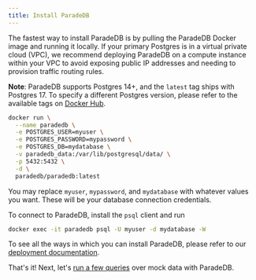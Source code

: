 ```yaml
---
title: Install ParadeDB
---
```


The fastest way to install ParadeDB is by pulling the ParadeDB Docker image and running it locally. If
your primary Postgres is in a virtual private cloud (VPC), we recommend deploying ParadeDB on a compute
instance within your VPC to avoid exposing public IP addresses and needing to provision traffic routing
rules.

**Note**: ParadeDB supports Postgres 14+, and the `latest` tag ships with Postgres 17. To specify a different Postgres version, please refer to the available tags on [Docker Hub](https://hub.docker.com/r/paradedb/paradedb/tags).

```bash
docker run \
  --name paradedb \
  -e POSTGRES_USER=myuser \
  -e POSTGRES_PASSWORD=mypassword \
  -e POSTGRES_DB=mydatabase \
  -v paradedb_data:/var/lib/postgresql/data/ \
  -p 5432:5432 \
  -d \
  paradedb/paradedb:latest
```

You may replace `myuser`, `mypassword`, and `mydatabase` with whatever values you want. These will be your database
connection credentials.

To connect to ParadeDB, install the `psql` client and run

```bash
docker exec -it paradedb psql -U myuser -d mydatabase -W
```

To see all the ways in which you can install ParadeDB, please refer to our [deployment documentation](/deploy).

That's it! Next, let's [run a few queries](/documentation/getting-started/quickstart) over mock data with ParadeDB.
